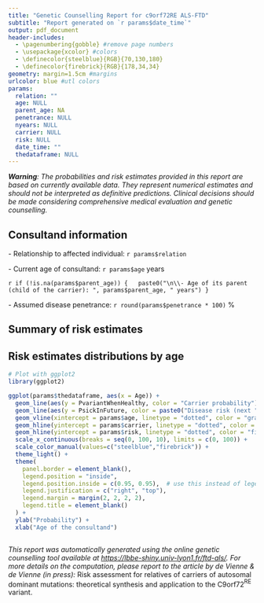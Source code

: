 ```yaml
---
title: "Genetic Counselling Report for c9orf72RE ALS-FTD"
subtitle: "Report generated on `r params$date_time`"
output: pdf_document
header-includes:
  - \pagenumbering{gobble} #remove page numbers
  - \usepackage{xcolor} #colors
  - \definecolor{steelblue}{RGB}{70,130,180}
  - \definecolor{firebrick}{RGB}{178,34,34}
geometry: margin=1.5cm #margins
urlcolor: blue #utl colors
params:
  relation: ""
  age: NULL
  parent_age: NA
  penetrance: NULL
  nyears: NULL
  carrier: NULL
  risk: NULL
  date_time: ""
  thedataframe: NULL
---
```


***Warning**: The probabilities and risk estimates provided in this report are based on currently available data. They represent numerical estimates and should not be interpreted as definitive predictions. Clinical decisions should be made considering comprehensive medical evaluation and genetic counselling.*


## Consultand information

\- Relationship to affected individual: `r params$relation`

\- Current age of consultand: `r params$age` years

`r if (!is.na(params$parent_age)) {
  paste0("\n\\- Age of its parent (child of the carrier): ", params$parent_age, " years")
}`

\- Assumed disease penetrance: `r round(params$penetrance * 100)` \%


## Summary of risk estimates

\noindent\fbox{%
  \parbox{\textwidth}{%
    - Estimated probability of carrying the c9orf72RE mutation: \textcolor{steelblue}{\textbf{`r round(params$carrier, 3)`}}\\
    - Estimated probability of developing the disease in the next \textbf{`r params$nyears`} years: \textcolor{firebrick}{\textbf{`r round(params$risk, 3)`}}
  }%
}


## Risk estimates distributions by age


```r

# Plot with ggplot2
library(ggplot2)

ggplot(params$thedataframe, aes(x = Age)) +
  geom_line(aes(y = PvariantWhenHealthy, color = "Carrier probability"), linewidth = 1) +
  geom_line(aes(y = PsickInFuture, color = paste0("Disease risk (next ", params$nyears, " years)")), linewidth = 1) +
  geom_vline(xintercept = params$age, linetype = "dotted", color = "gray40", linewidth=0.6) +
  geom_hline(yintercept = params$carrier, linetype = "dotted", color = "steelblue", linewidth=0.6) +
  geom_hline(yintercept = params$risk, linetype = "dotted", color = "firebrick", linewidth=0.6) + 
  scale_x_continuous(breaks = seq(0, 100, 10), limits = c(0, 100)) +
  scale_color_manual(values=c("steelblue","firebrick")) +
  theme_light() +
  theme(
    panel.border = element_blank(),
    legend.position = "inside",
    legend.position.inside = c(0.95, 0.95),  # use this instead of legend.position
    legend.justification = c("right", "top"),
    legend.margin = margin(2, 2, 2, 2),
    legend.title = element_blank()
  ) +
  ylab("Probability") + 
  xlab("Age of the consultand")



```


*This report was automatically generated using the online genetic counselling tool available at [https://lbbe-shiny.univ-lyon1.fr/ftd-als/](https://lbbe-shiny.univ-lyon1.fr/ftd-als/). For more details on the computation, please report to the article by de Vienne & de Vienne (in press):* Risk assessment for relatives of carriers of autosomal dominant mutations: theoretical synthesis and application to the C9orf72$^\text{RE}$ variant.



